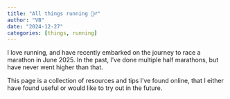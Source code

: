 ```yaml
---
title: "All things running 🏃‍♂️"
author: "VB"
date: "2024-12-27"
categories: [things, running]
---
```


I love running, and have recently embarked on the journey to race a marathon in June 2025. In the past, I've done multiple half marathons, but have never went higher than that.

This page is a collection of resources and tips I've found online, that I either have found useful or would like to try out in the future.

